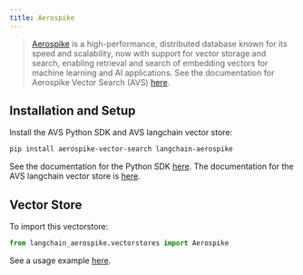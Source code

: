 ```yaml
---
title: Aerospike
---
```


>[Aerospike](https://aerospike.com/docs/vector) is a high-performance, distributed database known for its speed and scalability, now with support for vector storage and search, enabling retrieval and search of embedding vectors for machine learning and AI applications.
> See the documentation for Aerospike Vector Search (AVS) [here](https://aerospike.com/docs/vector).

## Installation and Setup

Install the AVS Python SDK and AVS langchain vector store:

```bash
pip install aerospike-vector-search langchain-aerospike
```

See the documentation for the Python SDK [here](https://aerospike-vector-search-python-client.readthedocs.io/en/latest/index.html).
The documentation for the AVS langchain vector store is [here](https://langchain-aerospike.readthedocs.io/en/latest/).

## Vector Store

To import this vectorstore:

```python
from langchain_aerospike.vectorstores import Aerospike
```

See a usage example [here](https://python.langchain.com/docs/integrations/vectorstores/aerospike/).
